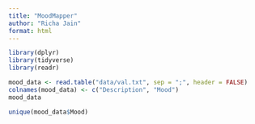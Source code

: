 ```yaml
---
title: "MoodMapper"
author: "Richa Jain"
format: html
---
```

```r
library(dplyr)
library(tidyverse)
library(readr)
```


```r
mood_data <- read.table("data/val.txt", sep = ";", header = FALSE)
colnames(mood_data) <- c("Description", "Mood")
mood_data
```
```r
unique(mood_data$Mood)
```

